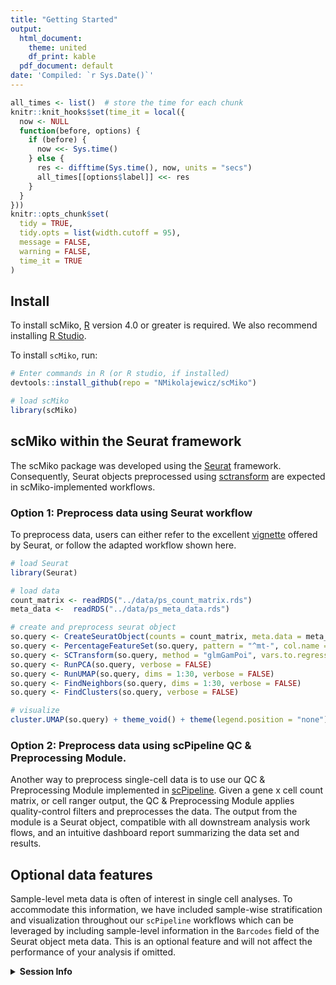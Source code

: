 ```yaml
---
title: "Getting Started"
output:
  html_document:
    theme: united
    df_print: kable
  pdf_document: default
date: 'Compiled: `r Sys.Date()`'
---
```


```r
all_times <- list()  # store the time for each chunk
knitr::knit_hooks$set(time_it = local({
  now <- NULL
  function(before, options) {
    if (before) {
      now <<- Sys.time()
    } else {
      res <- difftime(Sys.time(), now, units = "secs")
      all_times[[options$label]] <<- res
    }
  }
}))
knitr::opts_chunk$set(
  tidy = TRUE,
  tidy.opts = list(width.cutoff = 95),
  message = FALSE,
  warning = FALSE,
  time_it = TRUE
)
```

## Install

To install scMiko, [R](https://www.r-project.org/) version 4.0 or greater is required. We also recommend installing [R Studio](https://www.rstudio.com/).

To install `scMiko`, run: 

```r
# Enter commands in R (or R studio, if installed)
devtools::install_github(repo = "NMikolajewicz/scMiko")
```

```r
# load scMiko
library(scMiko)
```


## scMiko within the Seurat framework 

The scMiko package was developed using the [Seurat](https://satijalab.org/seurat/index.html) framework. Consequently, Seurat objects preprocessed using [sctransform](https://github.com/satijalab/sctransform) are expected in scMiko-implemented workflows. 

### Option 1: Preprocess data using Seurat workflow

To preprocess data, users can either refer to the excellent [vignette](https://satijalab.org/seurat/articles/sctransform_vignette.html) offered by Seurat, or follow the adapted workflow shown here.  

```r
# load Seurat
library(Seurat)

# load data
count_matrix <- readRDS("../data/ps_count_matrix.rds")
meta_data <-  readRDS("../data/ps_meta_data.rds")

# create and preprocess seurat object
so.query <- CreateSeuratObject(counts = count_matrix, meta.data = meta_data)
so.query <- PercentageFeatureSet(so.query, pattern = "^mt-", col.name = "percent.mt")
so.query <- SCTransform(so.query, method = "glmGamPoi", vars.to.regress = "percent.mt", verbose = FALSE)
so.query <- RunPCA(so.query, verbose = FALSE)
so.query <- RunUMAP(so.query, dims = 1:30, verbose = FALSE)
so.query <- FindNeighbors(so.query, dims = 1:30, verbose = FALSE)
so.query <- FindClusters(so.query, verbose = FALSE)

# visualize
cluster.UMAP(so.query) + theme_void() + theme(legend.position = "none")
```


### Option 2: Preprocess data using scPipeline QC & Preprocessing Module.

Another way to preprocess single-cell data is to use our QC & Preprocessing Module implemented in [scPipeline](...). Given a gene x cell count matrix, or cell ranger output, the QC & Preprocessing Module applies quality-control filters and preprocesses the data. The output from the module is a Seurat object, compatible with all downstream analysis work flows, and an intuitive dashboard report summarizing the data set and results. 

## Optional data features

Sample-level meta data is often of interest in single cell analyses. To accommodate this information, we have included sample-wise stratification and visualization throughout our `scPipeline` workflows which can be leveraged by including sample-level information in the `Barcodes` field of the Seurat object meta data. This is an optional feature and will not affect the performance of your analysis if omitted.   


<details>
  <summary>**Session Info**</summary>
```r
sessionInfo()
```
</details>
